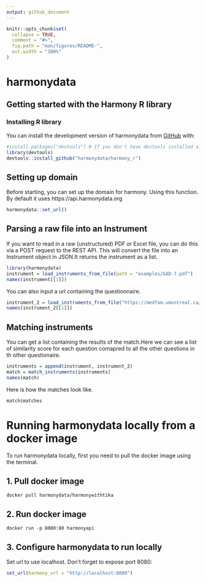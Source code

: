 ```yaml
---
output: github_document
---
```


<!-- README.md is generated from README.Rmd. Please edit that file -->

```r
knitr::opts_chunk$set(
  collapse = TRUE,
  comment = "#>",
  fig.path = "man/figures/README-",
  out.width = "100%"
)
```

# harmonydata

## Getting started with the Harmony R library

### Installing R library

You can install the development version of harmonydata from [GitHub](https://github.com/harmonydata/harmony_r) with:



```r
#install.packages("devtools") # If you don't have devtools installed already.
library(devtools)
devtools::install_github("harmonydata/harmony_r")
```
## Setting up domain

Before starting, you can set up the domain for harmony. Using this function. By default it uses https://api.harmonydata.org
```r
harmonydata::set_url()
```

## Parsing a raw file into an Instrument

If you want to read in a raw (unstructured) PDF or Excel file, you can do this via a POST request to the REST API. This will convert the file into an Instrument object in JSON.It returns the instrument as a list.

```r
library(harmonydata)
instrument = load_instruments_from_file(path = "examples/GAD-7.pdf")
names(instrument[[1]])

```

You can also input a url containing the questionnaire.

```r
instrument_2 = load_instruments_from_file("https://medfam.umontreal.ca/wp-content/uploads/sites/16/GAD-7-fran%C3%A7ais.pdf") 
names(instrument_2[[1]])
```

## Matching instruments

You can get a list containing the results of the match.Here we can see a list of similarity score for each question comapred to all the other questions in th other questionaire.
```r
instruments = append(instrument, instrument_2)
match = match_instruments(instruments)
names(match)
```

Here is how the matches look like.
```r

match$matches
```

# Running harmonydata locally from a docker image
To run harmonydata locally, first you need to pull the docker image using the terminal.

## 1. Pull docker image
```shell
docker pull harmonydata/harmonywithtika
```
## 2. Run docker image
```shell
docker run -p 8080:80 harmonyapi
```
## 3. Configure harmonydata to run locally
Set url to use localhost. Don't forget to expose port 8080:

```r
set_url(harmony_url = "http://localhost:8080")
```
